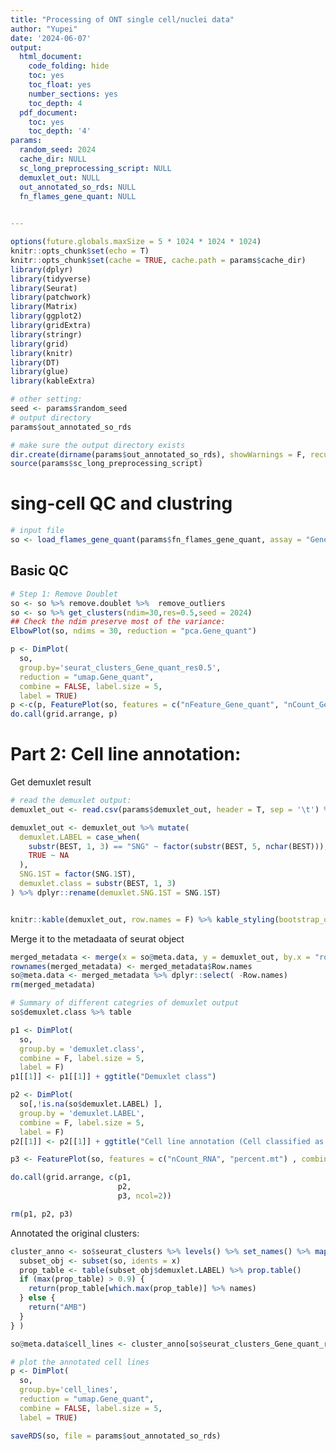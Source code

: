 ```yaml
---
title: "Processing of ONT single cell/nuclei data"
author: "Yupei"
date: '2024-06-07'
output:
  html_document:
    code_folding: hide
    toc: yes
    toc_float: yes
    number_sections: yes
    toc_depth: 4
  pdf_document:
    toc: yes
    toc_depth: '4'
params:
  random_seed: 2024
  cache_dir: NULL
  sc_long_preprocessing_script: NULL
  demuxlet_out: NULL
  out_annotated_so_rds: NULL
  fn_flames_gene_quant: NULL

    
---
```


```r
options(future.globals.maxSize = 5 * 1024 * 1024 * 1024)
knitr::opts_chunk$set(echo = T)
knitr::opts_chunk$set(cache = TRUE, cache.path = params$cache_dir)
library(dplyr)
library(tidyverse)
library(Seurat)
library(patchwork)
library(Matrix)
library(ggplot2)
library(gridExtra)
library(stringr)
library(grid)
library(knitr)
library(DT)
library(glue)
library(kableExtra)
```

```r
# other setting:
seed <- params$random_seed
# output directory
params$out_annotated_so_rds

# make sure the output directory exists
dir.create(dirname(params$out_annotated_so_rds), showWarnings = F, recursive = T)
source(params$sc_long_preprocessing_script)
```



# sing-cell QC and clustring
```r
# input file
so <- load_flames_gene_quant(params$fn_flames_gene_quant, assay = "Gene_quant")
```

## Basic QC

```r
# Step 1: Remove Doublet
so <- so %>% remove.doublet %>%  remove_outliers 
so <- so %>% get_clusters(ndim=30,res=0.5,seed = 2024)
## Check the ndim preserve most of the variance:
ElbowPlot(so, ndims = 30, reduction = "pca.Gene_quant")
```


```r
p <- DimPlot(
  so,
  group.by='seurat_clusters_Gene_quant_res0.5',
  reduction = "umap.Gene_quant",
  combine = FALSE, label.size = 5,
  label = TRUE)
p <-c(p, FeaturePlot(so, features = c("nFeature_Gene_quant", "nCount_Gene_quant", "percent.mt") , combine = F))
do.call(grid.arrange, p)
```

# Part 2: Cell line annotation:
Get demuxlet result
```r
# read the demuxlet output:
demuxlet_out <- read.csv(params$demuxlet_out, header = T, sep = '\t') %>% dplyr::select(BARCODE, BEST, SNG.1ST)

demuxlet_out <- demuxlet_out %>% mutate(
  demuxlet.LABEL = case_when(
    substr(BEST, 1, 3) == "SNG" ~ factor(substr(BEST, 5, nchar(BEST))),
    TRUE ~ NA
  ),
  SNG.1ST = factor(SNG.1ST),
  demuxlet.class = substr(BEST, 1, 3)
) %>% dplyr::rename(demuxlet.SNG.1ST = SNG.1ST)


knitr::kable(demuxlet_out, row.names = F) %>% kable_styling(bootstrap_options = "striped",font_size = 10) %>% scroll_box(height = "400px")
```


Merge it to the metadaata of seurat object
```r
merged_metadata <- merge(x = so@meta.data, y = demuxlet_out, by.x = "row.names", by.y = "BARCODE", all.x = TRUE)
rownames(merged_metadata) <- merged_metadata$Row.names
so@meta.data <- merged_metadata %>% dplyr::select( -Row.names)
rm(merged_metadata)
```

```r
# Summary of different categries of demuxlet output
so$demuxlet.class %>% table
```

```r

p1 <- DimPlot(
  so,
  group.by = 'demuxlet.class',
  combine = F, label.size = 5,
  label = F)
p1[[1]] <- p1[[1]] + ggtitle("Demuxlet class")

p2 <- DimPlot(
  so[,!is.na(so$demuxlet.LABEL) ],
  group.by = 'demuxlet.LABEL',
  combine = F, label.size = 5,
  label = F)
p2[[1]] <- p2[[1]] + ggtitle("Cell line annotation (Cell classified as SNG)")

p3 <- FeaturePlot(so, features = c("nCount_RNA", "percent.mt") , combine = F)

do.call(grid.arrange, c(p1,
                        p2,
                        p3, ncol=2))

rm(p1, p2, p3)
```
Annotated the original clusters:
```r
cluster_anno <- so$seurat_clusters %>% levels() %>% set_names() %>% map_chr( function(x) {
  subset_obj <- subset(so, idents = x)
  prop_table <- table(subset_obj$demuxlet.LABEL) %>% prop.table()
  if (max(prop_table) > 0.9) {
    return(prop_table[which.max(prop_table)] %>% names)
  } else {
    return("AMB")
  }
} )

so@meta.data$cell_lines <- cluster_anno[so$seurat_clusters_Gene_quant_res0.5] %>%  gsub("NCI", '', .)

# plot the annotated cell lines
p <- DimPlot(
  so,
  group.by='cell_lines',
  reduction = "umap.Gene_quant",
  combine = FALSE, label.size = 5,
  label = TRUE)
```


```r
saveRDS(so, file = params$out_annotated_so_rds)
```

